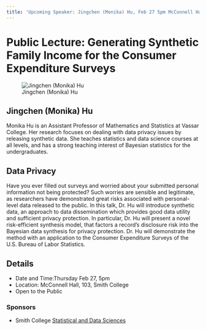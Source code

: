 ```yaml
---
title: 'Upcoming Speaker: Jingchen (Monika) Hu, Feb 27 5pm McConnell Hall 103'
---
```


# Public Lecture: Generating Synthetic Family Income for the Consumer Expenditure Surveys

![Jingchen (Monika) Hu](https://www.vassar.edu/faculty/assets/images/profiles/jihu/Jingchen-Hu-KR_0012_72.jpg)

## Jingchen (Monika) Hu

Monika Hu is an Assistant Professor of Mathematics and Statistics at Vassar College. Her research focuses on dealing with data privacy issues by releasing synthetic data. She teaches statistics and data science courses at all levels, and has a strong teaching interest of Bayesian statistics for the undergraduates. 

## Data Privacy

Have you ever filled out surveys and worried about your submitted personal information not being protected? Such worries are sensible and legitimate, as researchers have demonstrated great risks associated with personal-level data released to the public. In this talk, Dr. Hu will introduce synthetic data, an approach to data dissemination which provides good data utility and sufficient privacy protection. In particular, Dr. Hu will present a novel risk-efficient synthesis model, that factors a record’s disclosure risk into the Bayesian data synthesis for privacy protection. Dr. Hu will demonstrate the method with an application to the Consumer Expenditure Surveys of the U.S. Bureau of Labor Statistics.
 

## Details

- Date and Time:Thursday Feb 27, 5pm
- Location: McConnell Hall, 103, Smith College
- Open to the Public

### Sponsors

- Smith College <a href="https://www.smith.edu/academics/statistics">Statistical and Data Sciences</a>

